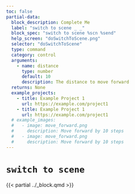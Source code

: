```yaml
---
toc: false
partial-data:
  block_description: Complete Me
  label: "switch to scene _ _"
  block_spec: "switch to scene %scn %send"
  help_screen: "doSwitchToScene.png"
  selector: "doSwitchToScene"
  type: command
  category: control
  arguments:
    - name: distance
      type: number
      default: 10
      description: The distance to move forward
  returns: None
  example_projects:
    - title: Example Project 1
      url: https://example.com/project1
    - title: Example Project 1
      url: https://example.com/project1
  # example_images:
  #   - image: move_forward.png
  #     description: Move forward by 10 steps
  #   - image: move_forward.png
  #     description: Move forward by 10 steps
---
```


# `switch to scene` { .unnumbered }

{{< partial ../_block.qmd >}}
